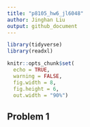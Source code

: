 ```yaml
---
title: "p8105_hw6_jl6048"
author: Jinghan Liu
output: github_document
---
```



```r
library(tidyverse)
library(readxl)

knitr::opts_chunk$set(
  echo = TRUE,
  warning = FALSE,
  fig.width = 8,
  fig.height = 6,
  out.width = "90%")
```


## Problem 1


